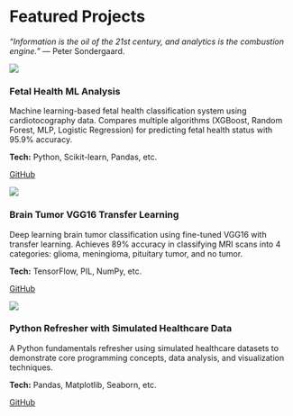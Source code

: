 # Featured Projects

::: {.quote}
*"Information is the oil of the 21st century, and analytics is the combustion engine."* — Peter Sondergaard.
:::

::: {.project-cards}

::: {.project-card}
![](img/projects/FetalHealth.jpg)

::: {.project-card-content}
### Fetal Health ML Analysis

Machine learning-based fetal health classification system using cardiotocography data. Compares multiple algorithms (XGBoost, Random Forest, MLP, Logistic Regression) for predicting fetal health status with 95.9% accuracy.

**Tech:** Python, Scikit-learn, Pandas, etc.

[GitHub](https://github.com/kduffuor/Fetal-Health-ML-Analysis){target="_blank"}
:::
:::

::: {.project-card}
![](img/projects/BrainTumor.jpg)

::: {.project-card-content}
### Brain Tumor VGG16 Transfer Learning

Deep learning brain tumor classification using fine-tuned VGG16 with transfer learning. Achieves 89% accuracy in classifying MRI scans into 4 categories: glioma, meningioma, pituitary tumor, and no tumor.

**Tech:** TensorFlow, PIL, NumPy, etc.

[GitHub](https://github.com/kduffuor/Brain-Tumor-VGG16-Transfer-Learning){target="_blank"}
:::
:::

::: {.project-card}
![](img/projects/PyHealth.jpg)

::: {.project-card-content}
### Python Refresher with Simulated Healthcare Data

A Python fundamentals refresher using simulated healthcare datasets to demonstrate core programming concepts, data analysis, and visualization techniques.

**Tech:** Pandas, Matplotlib, Seaborn, etc.

[GitHub](https://github.com/kduffuor/Python-Refresher-Simulated-Health){target="_blank"}
:::
:::

:::